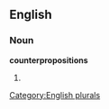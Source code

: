 
==English==

===Noun===
'''counterpropositions'''

# {{plural of|[[counterproposition]]}}

[[Category:English plurals]]